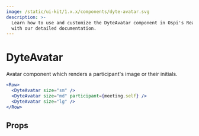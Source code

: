 ```yaml
---
image: /static/ui-kit/1.x.x/components/dyte-avatar.svg
description: >-
  Learn how to use and customize the DyteAvatar component in Ospi's React UI Kit
  with our detailed documentation.
---
```


# DyteAvatar

Avatar component which renders a participant's image or their initials.

```jsx live
<Row>
  <DyteAvatar size="sm" />
  <DyteAvatar size="md" participant={meeting.self} />
  <DyteAvatar size="lg" />
</Row>
```

## Props

<PropsTable of="dyte-avatar" />

<head>
  <title>React UI Kit DyteAvatar</title>
</head>
